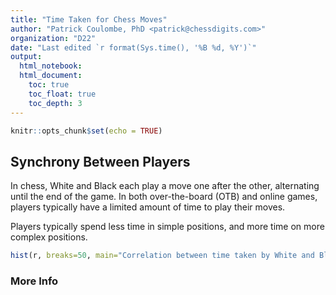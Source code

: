 ```yaml
---
title: "Time Taken for Chess Moves"
author: "Patrick Coulombe, PhD <patrick@chessdigits.com>"
organization: "D22"
date: "Last edited `r format(Sys.time(), '%B %d, %Y')`"
output: 
  html_notebook:
  html_document:
    toc: true
    toc_float: true
    toc_depth: 3
---
```




```r
knitr::opts_chunk$set(echo = TRUE)
```


## Synchrony Between Players

In chess, White and Black each play a move one after the other, alternating until the end of the game. In both over-the-board (OTB) and online games, players typically have a limited amount of time to play their moves.

Players typically spend less time in simple positions, and more time on more complex positions. 


```r
hist(r, breaks=50, main="Correlation between time taken by White and Black at each move", sub="Based on 10k games (Source: ChessDigits.com)", xlab = "Correlation (Pearson's r)", ylab="Number of Chess Games")
```
### More Info

